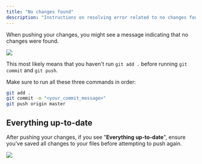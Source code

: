 ```yaml
---
title: "No changes found"
description: "Instructions on resolving error related to no changes found"
---
```


When pushing your changes, you might see a message indicating that no changes were found.

<Frame>
  <img src="../img/no-changes-found-error.png"></img>
</Frame>

This most likely means that you haven't run `git add .` before running `git commit` and `git push`.

Make sure to run all these three commands in order:

```sh
git add .
git commit -m "<your_commit_message>"
git push origin master
```

## Everything up-to-date

After pushing your changes, if you see "**Everything up-to-date**", ensure you’ve saved all changes to your files before attempting to push again.

<Frame>
  <img className="w-full" src="/img/everything-up-to-date.jpg" />
</Frame>
